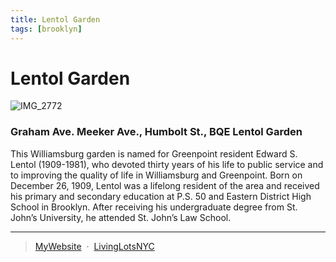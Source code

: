 ```yaml
---
title: Lentol Garden
tags: [brooklyn]
---
```

# Lentol Garden
![IMG_2772](https://user-images.githubusercontent.com/22154417/159124084-dcf31c9e-3703-4a59-b510-39c73ee1f391.JPG)


<NumberOfOrg URL="https://livinglotsnyc.org/lot/3027260014/" />

### Graham Ave. Meeker Ave., Humbolt St., BQE Lentol Garden

This Williamsburg garden is named for Greenpoint resident Edward S. Lentol (1909-1981), who devoted thirty years of his life to public service and to improving the quality of life in Williamsburg and Greenpoint. Born on December 26, 1909, Lentol was a lifelong resident of the area and received his primary and secondary education at P.S. 50 and Eastern District High School in Brooklyn. After receiving his undergraduate degree from St. John’s University, he attended St. John’s Law School.

---

> [MyWebsite](https://www.nycgovparks.org/parks/lentol-garden/history) &nbsp;&middot;&nbsp;
> [LivingLotsNYC](https://livinglotsnyc.org/lot/3027260014/)
